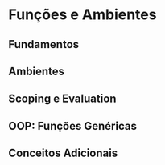 # Funções e Ambientes {#functions-environments}

## Fundamentos

## Ambientes

## Scoping e Evaluation

## OOP: Funções Genéricas

## Conceitos Adicionais
